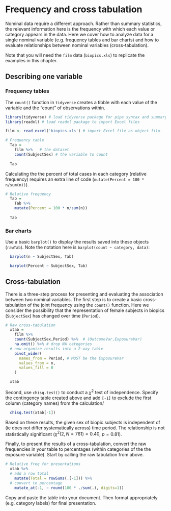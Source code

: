 # Frequency and cross tabulation

Nominal data require a different approach. Rather than summary statistics, the relevant information here is the frequency with which each value or category appears in the data. Here we cover how to analyze data for a single nominal variable (e.g. frequency tables and bar charts) and how to evaluate relationships between nominal variables (cross-tabulation).

Note that you will need the `film` data (`biopics.xls`) to replicate the examples in this chapter.


## Describing one variable

### Frequency tables
The `count()` function in `tidyverse` creates a tibble with each value of the variable and the "count" of observations within. 

```{r rawtab, eval=TRUE, message=FALSE}
library(tidyverse) # load tidyverse package for pipe syntax and summary functions
library(readxl) # load readxl package to import Excel files

film <- read_excel('biopics.xls') # import Excel file as object film

# Frequency table
  Tab =
    film %>%   # the dataset
    count(SubjectSex) # the variable to count
  
  Tab
```

Calculating the the percent of total cases in each category (relative frequency) requires an extra line of code (`mutate(Percent = 100 * n/sum(n))`).

```{r reltab, eval=TRUE}
# Relative frequency
  Tab = 
    Tab %>%
    mutate(Percent = 100 * n/sum(n))
  
  Tab
```

### Bar charts
Use a basic `barplot()` to display the results saved into these objects (`rawTab`). Note the notation here is `barplot(count ~ category, data)`:

```{r bargraph, eval=TRUE, out.width="70%", fig.align='center'}
  barplot(n ~ SubjectSex, Tab)

  barplot(Percent ~ SubjectSex, Tab)
```


## Cross-tabulation
There is a three-step process for presenting and evaluating the association between two nominal variables. The first step is to create a basic cross-tabulation of the joint frequency using the `count()` function. Here we consider the possibility that the representation of female subjects in biopics (`SubjectSex`) has changed over time (`Period`).

```{r xtabct, eval=TRUE}
# Raw cross-tabulation
  xtab =
    film %>% 
    count(SubjectSex,Period) %>%  # (OutcomeVar,ExposureVar)
    na.omit() %>% # drop NA categories
  # now organize results into a 2-way table
    pivot_wider(
      names_from = Period, # MUST be the ExposureVar
      values_from = n, 
      values_fill = 0
    )

  xtab
```

Second, use `chisq.test()` to conduct a $\chi^2$ test of independence. Specify the contingency table created above and add `[-1]` to exclude the first column (category names) from the calculation/

```{r chi2, eval=TRUE}
  chisq.test(xtab[-1])
```

Based on these results, the given sex of biopic subjects is independent of (ie does not differ systematically across) time period. The relationship is not statistically significant ($\chi^2(2,N=761)=0.40$, $p=0.81$).

Finally, to present the results of a cross-tabulation, convert the raw frequencies in your table to percentages (within categories of the the exposure variable). Start by calling the raw tabulation from above.

```{r xtabrel, eval=TRUE}
# Relative freq for presentations  
  xtab %>%
  # add a row total
    mutate(Total = rowSums(.[-1])) %>%
  # convert to percentage
    mutate_at(-1, ~ round(100 * ./sum(.), digits=1))
```

Copy and paste the table into your document. Then format appropriately (e.g. category labels) for final presentation.

